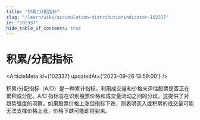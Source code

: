 ```yaml
---
title: "积累/分配指标"
slug: "/learn/wiki/accumulation-distributionindicator-102337"
id: "102337"
hide_table_of_contents: true
---
```



# 积累/分配指标

<ArticleMeta id={102337} updatedAt={'2023-09-26 13:59:00'} />
<div className='border-solid border-b border-t-0 my-4 border-[var(--ifm-color-gray-300)]' />

积累/分配指标（A/D）是一种累计指标，利用成交量和价格来评估股票是否正在累积或分配。A/D 指标旨在识别股票价格和成交量流动之间的分歧。这提供了对趋势强度的洞察。如果股票价格上涨但指标下跌，则表明买入或积累的成交量可能无法支撑价格上涨，价格下跌可能即将到来。
